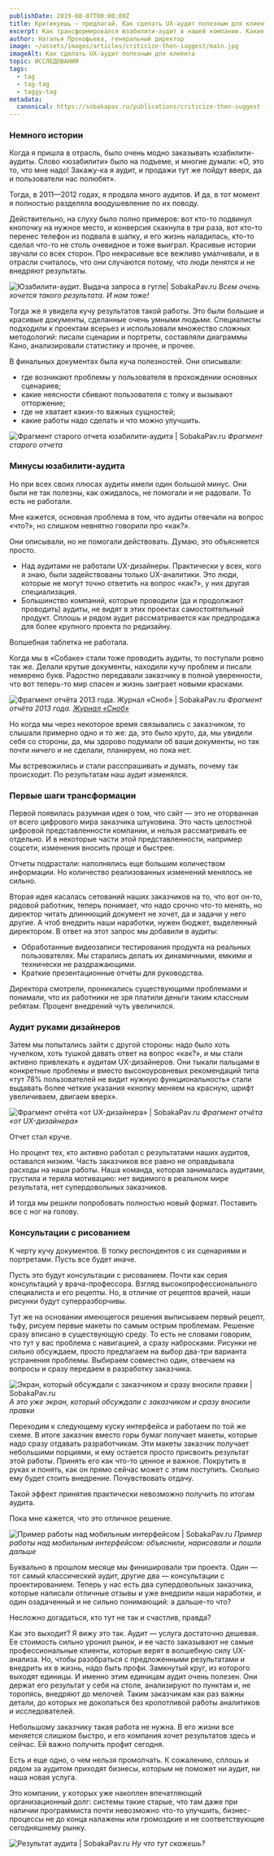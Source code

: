 ```yaml
---
publishDate: 2019-08-07T00:00:00Z
title: Критикуешь — предлагай. Как сделать UX-аудит полезным для клиента
excerpt: Как трансформировался юзабилити-аудит в нашей компании. Какие этапы он проходил и почему превратился в продукт, который мы теперь называем «консультации с рисованием».
author: Наталья Прокофьева, генеральный директор
image: ~/assets/images/articles/criticize-then-suggest/main.jpg
imageAlt: Как сделать UX-аудит полезным для клиента
topic: ИССЛЕДОВАНИЯ
tags:
  - tag
  - tag-tag
  - taggy-tag
metadata:
  canonical: https://sobakapav.ru/publications/criticize-then-suggest
---
```



### Немного истории

Когда я пришла в отрасль, было очень модно заказывать юзабилити-аудиты. Слово «юзабилити» было на подъеме, и многие думали: «О, это то, что мне надо! Закажу-ка я аудит, и продажи тут же пойдут вверх, да и пользователи нас полюбят».

Тогда, в 2011—2012 годах, я продала много аудитов. И да, в тот момент я полностью разделяла воодушевление по их поводу.

Действительно, на слуху было полно примеров: вот кто-то подвинул кнопочку на нужное место, и конверсия скакнула в три раза, вот кто-то перенес телефон из подвала в шапку, и его жизнь наладилась, кто-то сделал что-то не столь очевидное и тоже выиграл. Красивые истории звучали со всех сторон. Про некрасивые все вежливо умалчивали, и в отрасли считалось, что они случаются потому, что люди ленятся и не внедряют результаты.

![Юзабилити-аудит. Выдача запроса в гугле| SobakaPav.ru](~/assets/images/articles/criticize-then-suggest/1.png)
_Всем очень хочется такого результата. И нам тоже!_

Тогда же я увидела кучу результатов такой работы. Это были большие и красивые документы, сделанные очень умными людьми. Специалисты подходили к проектам всерьез и использовали множество сложных методологий: писали сценарии и портреты, составляли диаграммы Кано, анализировали статистику и прочее, и прочее.

В финальных документах была куча полезностей. Они описывали:

- где возникают проблемы у пользователя в прохождении основных сценариев;
- какие неясности сбивают пользователя с толку и вызывают отторжение;
- где не хватает каких-то важных сущностей;
- какие работы надо сделать и что можно улучшить.

![Фрагмент старого отчета юзабилити-аудита | SobakaPav.ru](~/assets/images/articles/criticize-then-suggest/2.png)
_Фрагмент старого отчета_

### Минусы юзабилити-аудита

Но при всех своих плюсах аудиты имели один большой минус. Они были не так полезны, как ожидалось, не помогали и не радовали. То есть не работали.

Мне кажется, основная проблема в том, что аудиты отвечали на вопрос «что?», но слишком невнятно говорили про «как?».

Они описывали, но не помогали действовать. Думаю, это объясняется просто.

- Над аудитами не работали UX-дизайнеры. Практически у всех, кого я знаю, были задействованы только UX-аналитики. Это люди, которые не могут точно ответить на вопрос «как?», у них другая специализация.
- Большинство компаний, которые проводили (да и продолжают проводить) аудиты, не видят в этих проектах самостоятельный продукт. Сплошь и рядом аудит рассматривается как предпродажа для более крупного проекта по редизайну.

Волшебная таблетка не работала.

Когда мы в «Собаке» стали тоже проводить аудиты, то поступали ровно так же. Делали крутые документы, находили кучу проблем и писали немерено букв. Радостно передавали заказчику в полной уверенности, что вот теперь-то мир спасен и жизнь заиграет новыми красками.

![Фрагмент отчёта 2013 года. Журнал «Сноб» | SobakaPav.ru](~/assets/images/articles/criticize-then-suggest/3.png)
_Фрагмент отчёта 2013 года. [Журнал «Сноб»](https://snob.ru/)_

Но когда мы через некоторое время связывались с заказчиком, то слышали примерно одно и то же: да, это было круто, да, мы увидели себя со стороны, да, мы здорово подумали об ваши документы, но так почти ничего и не сделали, планируем, но пока нет.

Мы встревожились и стали расспрашивать и думать, почему так происходит. По результатам наш аудит изменялся.

### Первые шаги трансформации

Первой появилась разумная идея о том, что сайт — это не оторванная от всего цифрового мира заказчика штуковина. Это часть целостной цифровой представленности компании, и нельзя рассматривать ее отдельно. И в некоторые части этой представленности, например соцсети, изменения вносить проще и быстрее.

Отчеты подрастали: наполнялись еще большим количеством информации. Но количество реализованных изменений менялось не сильно.

Вторая идея касалась сетований наших заказчиков на то, что вот он-то, рядовой работник, теперь понимает, что надо срочно что-то менять, но директор читать длиннющий документ не хочет, да и задачи у него другие. А чтоб внедрить наши наработки, нужен бюджет, выделенный директором. В ответ на этот запрос мы добавили в аудиты:

- Обработанные видеозаписи тестирования продукта на реальных пользователях. Мы старались делать их динамичными, емкими и технически не раздражающими.
- Краткие презентационные отчеты для руководства.

Директора смотрели, проникались существующими проблемами и понимали, что их работники не зря платили деньги таким классным ребятам. Процент внедрений чуть увеличился.

### Аудит руками дизайнеров

Затем мы попытались зайти с другой стороны: надо было хоть чучелком, хоть тушкой давать ответ на вопрос «как?», и мы стали активно привлекать к аудитам UX-дизайнеров. Они тыкали пальцами в конкретные проблемы и вместо высокоуровневых рекомендаций типа «тут 78% пользователей не видит нужную функциональность» стали выдавать более четкие указания «кнопку меняем на красную, шрифт увеличиваем, двигаем вверх».

![Фрагмент отчёта «от UX-дизайнера» | SobakaPav.ru](~/assets/images/articles/criticize-then-suggest/4.png)
_Фрагмент отчёта «от UX-дизайнера»_

Отчет стал круче.

Но процент тех, кто активно работал с результатами наших аудитов, оставался низким. Часть заказчиков все равно не оправдывала расходы на наши работы. Наша команда, которая занималась аудитами, грустила и теряла мотивацию: нет видимого в реальном мире результата, нет супердовольных заказчиков.

И тогда мы решили попробовать полностью новый формат. Поставить все с ног на голову.

### Консультации с рисованием

К черту кучу документов. В топку респондентов с их сценариями и портретами. Пусть все будет иначе.

Пусть это будут консультации с рисованием. Почти как серия консультаций у врача-профессора. Взгляд высокопрофессионального специалиста и его рецепты. Но, в отличие от рецептов врачей, наши рисунки будут суперразборчивы.

Тут же на основании имеющегося решения выписываем первый рецепт, тьфу, рисуем первые макеты по самым острым проблемам. Решение сразу вписано в существующую среду. То есть не словами говорим, что тут у вас проблема с навигацией, а сразу набросками. Рисунки не сильно обсуждаем, просто предлагаем на выбор два-три варианта устранения проблемы. Выбираем совместно один, отвечаем на вопросы и сразу передаем в разработку заказчика.

![Экран, который обсуждали с заказчиком и сразу вносили правки | SobakaPav.ru](~/assets/images/articles/criticize-then-suggest/5.png)
_А это уже экран, который обсуждали с заказчиком и сразу вносили правки_

Переходим к следующему куску интерфейса и работаем по той же схеме. В итоге заказчик вместо горы бумаг получает макеты, которые надо сразу отдавать разработчикам. Эти макеты заказчик получает небольшими порциями, и ему остается просто присвоить результат этой работы. Принять его как что-то ценное и важное. Покрутить в руках и понять, как он прямо сейчас может с этим поступить. Сколько ему будет стоить внедрение. Почувствовать отдачу.

Такой эффект принятия практически невозможно получить по итогам аудита.

Пока мне кажется, что это отличное решение.

![Пример работы над мобильным интерфейсом | SobakaPav.ru](~/assets/images/articles/criticize-then-suggest/6.png)
_Пример работы над мобильным интерфейсом: объяснили, нарисовали и пошли дальше_

Буквально в прошлом месяце мы финишировали три проекта. Один — тот самый классический аудит, другие два — консультации с проектированием. Теперь у нас есть два супердовольных заказчика, которые написали отличные отзывы и уже внедрили наши наработки, и один озадаченный и не сильно понимающий: а дальше-то что?

Несложно догадаться, кто тут не так и счастлив, правда?

Как это выходит? Я вижу это так. Аудит — услуга достаточно дешевая. Ее стоимость сильно уронил рынок, и ее часто заказывают не самые профессиональные клиенты, которые верят в волшебную силу UX-анализа. Но, чтобы разобраться с предложенными результатами и внедрить их в жизнь, надо быть профи. Замкнутый круг, из которого выходят единицы. И именно этим единицам аудит очень полезен. Они держат его результат у себя на столе, анализируют по пунктам и, не торопясь, внедряют до мелочей. Таким заказчикам как раз важны детали, до которых не докопаться без кропотливой работы аналитиков и исследователей.

Небольшому заказчику такая работа не нужна. В его жизни все меняется слишком быстро, и его компания хочет результатов здесь и сейчас. Ей важно получить профит сегодня.

Есть и еще одно, о чем нельзя промолчать. К сожалению, сплошь и рядом за аудитом приходят бизнесы, которым не поможет ни аудит, ни наша новая услуга.

Это компании, у которых уже накоплен впечатляющий организационный долг: системы такие старые, что там даже при наличии программиста почти невозможно что-то улучшить, бизнес-процессы не до конца налажены или громоздкие и не соответствующие сегодняшнему рынку.

![Результат аудита | SobakaPav.ru](~/assets/images/articles/criticize-then-suggest/7.png)
_Ну что тут скажешь?_







